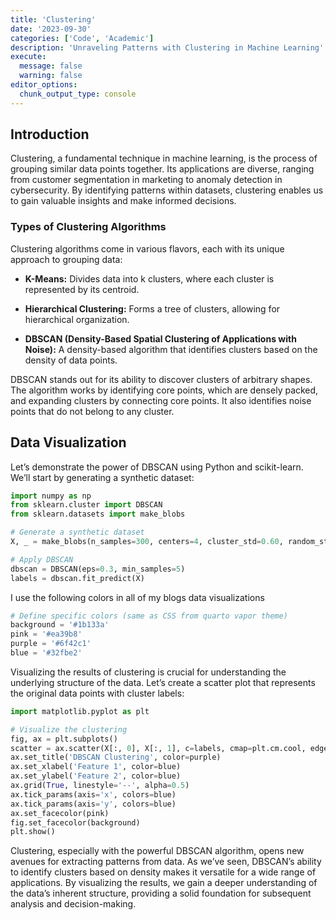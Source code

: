 ---
title: 'Clustering'
date: '2023-09-30'
categories: ['Code', 'Academic']
description: 'Unraveling Patterns with Clustering in Machine Learning'
execute: 
  message: false
  warning: false
editor_options: 
  chunk_output_type: console
---

## Introduction

Clustering, a fundamental technique in machine learning, is the process of grouping similar data points together. Its applications are diverse, ranging from customer segmentation in marketing to anomaly detection in cybersecurity. By identifying patterns within datasets, clustering enables us to gain valuable insights and make informed decisions.

### **Types of Clustering Algorithms**

Clustering algorithms come in various flavors, each with its unique approach to grouping data:

-   **K-Means:** Divides data into k clusters, where each cluster is represented by its centroid.

-   **Hierarchical Clustering:** Forms a tree of clusters, allowing for hierarchical organization.

-   **DBSCAN (Density-Based Spatial Clustering of Applications with Noise):** A density-based algorithm that identifies clusters based on the density of data points.

DBSCAN stands out for its ability to discover clusters of arbitrary shapes. The algorithm works by identifying core points, which are densely packed, and expanding clusters by connecting core points. It also identifies noise points that do not belong to any cluster.

## **Data Visualization**

Let's demonstrate the power of DBSCAN using Python and scikit-learn. We'll start by generating a synthetic dataset:

```{python}
import numpy as np
from sklearn.cluster import DBSCAN
from sklearn.datasets import make_blobs

# Generate a synthetic dataset
X, _ = make_blobs(n_samples=300, centers=4, cluster_std=0.60, random_state=0)

# Apply DBSCAN
dbscan = DBSCAN(eps=0.3, min_samples=5)
labels = dbscan.fit_predict(X)
```

I use the following colors in all of my blogs data visualizations

```{python}
# Define specific colors (same as CSS from quarto vapor theme)
background = '#1b133a'
pink = '#ea39b8'
purple = '#6f42c1'
blue = '#32fbe2'
```

Visualizing the results of clustering is crucial for understanding the underlying structure of the data. Let's create a scatter plot that represents the original data points with cluster labels:

```{python}
import matplotlib.pyplot as plt

# Visualize the clustering
fig, ax = plt.subplots()
scatter = ax.scatter(X[:, 0], X[:, 1], c=labels, cmap=plt.cm.cool, edgecolor='black', s=50)
ax.set_title('DBSCAN Clustering', color=purple)
ax.set_xlabel('Feature 1', color=blue)
ax.set_ylabel('Feature 2', color=blue)
ax.grid(True, linestyle='--', alpha=0.5)
ax.tick_params(axis='x', colors=blue)
ax.tick_params(axis='y', colors=blue)
ax.set_facecolor(pink)
fig.set_facecolor(background)
plt.show()
```

Clustering, especially with the powerful DBSCAN algorithm, opens new avenues for extracting patterns from data. As we've seen, DBSCAN's ability to identify clusters based on density makes it versatile for a wide range of applications. By visualizing the results, we gain a deeper understanding of the data's inherent structure, providing a solid foundation for subsequent analysis and decision-making.